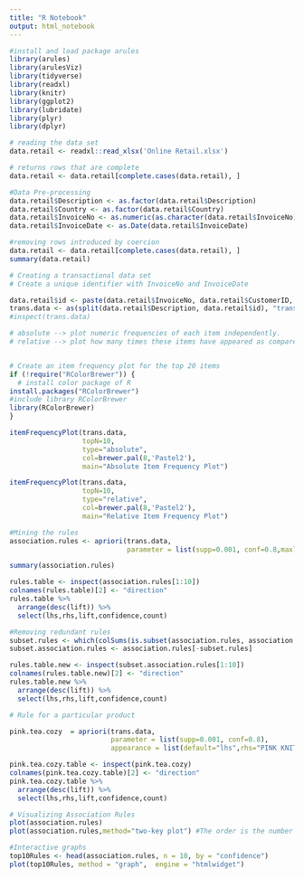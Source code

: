 ```yaml
---
title: "R Notebook"
output: html_notebook
---
```



```r
#install and load package arules
library(arules)
library(arulesViz)
library(tidyverse)
library(readxl)
library(knitr)
library(ggplot2)
library(lubridate)
library(plyr)
library(dplyr)
```

```r
# reading the data set
data.retail <- readxl::read_xlsx('Online Retail.xlsx')
```

```r
# returns rows that are complete 
data.retail <- data.retail[complete.cases(data.retail), ]
```

```r
#Data Pre-processing
data.retail$Description <- as.factor(data.retail$Description)
data.retail$Country <- as.factor(data.retail$Country)
data.retail$InvoiceNo <- as.numeric(as.character(data.retail$InvoiceNo))
data.retail$InvoiceDate <- as.Date(data.retail$InvoiceDate)

```
```r
#removing rows introduced by coercion
data.retail <- data.retail[complete.cases(data.retail), ]
summary(data.retail)
```


```r
# Creating a transactional data set
# Create a unique identifier with InvoiceNo and InvoiceDate

data.retail$id <- paste(data.retail$InvoiceNo, data.retail$CustomerID, sep = "-")
trans.data <- as(split(data.retail$Description, data.retail$id), "transactions")
#inspect(trans.data)
```


```r
# absolute --> plot numeric frequencies of each item independently. 
# relative --> plot how many times these items have appeared as compared to others.


# Create an item frequency plot for the top 20 items
if (!require("RColorBrewer")) {
  # install color package of R
install.packages("RColorBrewer")
#include library RColorBrewer
library(RColorBrewer)
}

itemFrequencyPlot(trans.data,
                  topN=10,
                  type="absolute",
                  col=brewer.pal(8,'Pastel2'), 
                  main="Absolute Item Frequency Plot")

itemFrequencyPlot(trans.data,
                  topN=10,
                  type="relative",
                  col=brewer.pal(8,'Pastel2'), 
                  main="Relative Item Frequency Plot")
```
```r
#Mining the rules 
association.rules <- apriori(trans.data, 
                             parameter = list(supp=0.001, conf=0.8,maxlen=10))

summary(association.rules)

rules.table <- inspect(association.rules[1:10])
colnames(rules.table)[2] <- "direction"
rules.table %>% 
  arrange(desc(lift)) %>% 
  select(lhs,rhs,lift,confidence,count)

```
```r

#Removing redundant rules
subset.rules <- which(colSums(is.subset(association.rules, association.rules)) > 1) 
subset.association.rules <- association.rules[-subset.rules] 

rules.table.new <- inspect(subset.association.rules[1:10])
colnames(rules.table.new)[2] <- "direction"
rules.table.new %>% 
  arrange(desc(lift)) %>% 
  select(lhs,rhs,lift,confidence,count)
```

```r
# Rule for a particular product 

pink.tea.cozy  = apriori(trans.data, 
                         parameter = list(supp=0.001, conf=0.8),
                         appearance = list(default="lhs",rhs="PINK KNITTED EGG COSY"))

pink.tea.cozy.table <- inspect(pink.tea.cozy)
colnames(pink.tea.cozy.table)[2] <- "direction"
pink.tea.cozy.table %>% 
  arrange(desc(lift)) %>% 
  select(lhs,rhs,lift,confidence,count)

```
```r
# Visualizing Association Rules
plot(association.rules)
plot(association.rules,method="two-key plot") #The order is the number of items in the rule

```
```r
#Interactive graphs
top10Rules <- head(association.rules, n = 10, by = "confidence")
plot(top10Rules, method = "graph",  engine = "htmlwidget")
```



